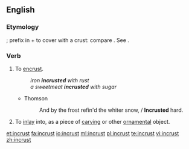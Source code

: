 ==English==

===Etymology===
{{etyl|la|en}} {{lena}} {{term|incrustare}}; prefix {{term|in-}} in + {{term|crustare}} to cover with a crust: compare {{etyl|fr|-}} {{term|incruster|lang=fr}}. See {{term|crust}}.

===Verb===
{{en-verb}}

# To [[encrust]].
#: ''iron '''incrusted''' with rust''
#: ''a sweetmeat '''incrusted''' with sugar''
#* Thomson
#*: And by the frost refin'd the whiter snow, / '''Incrusted''' hard.
# {{context|art|lang=en}} To [[inlay]] into, as a piece of [[carving]] or other [[ornamental]] object.

[[et:incrust]]
[[fa:incrust]]
[[io:incrust]]
[[ml:incrust]]
[[pl:incrust]]
[[te:incrust]]
[[vi:incrust]]
[[zh:incrust]]